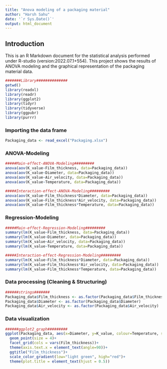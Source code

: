 ```yaml
---
title: "Anova modeling of a packaging material"
author: "Harsh Sahu"
date: '`r Sys.Date()`'
output: html_document
---
```



## Introduction
This is an R Markdown document for the statistical analysis performed under R-studio (version:2022.07.1+554).
This project shows the results of ANOVA modeling and the graphical representation of the packaging material data.

```r
#######Library##############
getwd()
library(readxl)
library(readr)
library(ggplot2)
library(tidyr)
library(tidyverse)
library(ggpubr)
library(purrr)
```


### Importing the data frame

```r
Packaging_data <- read_excel("Packaging.xlsx")
```


### ANOVA-Modeling

```r
#####Main-effect-ANOVA-Modeling#########
anova(aov(K_value~Film_thickness, data=Packaging_data))
anova(aov(K_value~Diameter, data=Packaging_data))
anova(aov(K_value~Air_velocity, data=Packaging_data))
anova(aov(K_value~Temperature, data=Packaging_data))

#####Interaction-effect-ANOVA-Modeling#########
anova(aov(K_value~Film_thickness*Diameter, data=Packaging_data))
anova(aov(K_value~Film_thickness*Air_velocity, data=Packaging_data))
anova(aov(K_value~Film_thickness*Temperature, data=Packaging_data))
```


### Regression-Modeling

```r
#####Main-effect-Regression-Modeling#########
summary(lm(K_value~Film_thickness, data=Packaging_data))
summary(lm(K_value~Diameter, data=Packaging_data))
summary(lm(K_value~Air_velocity, data=Packaging_data))
summary(lm(K_value~Temperature, data=Packaging_data))

#####Interaction-effect-Regression-Modeling#########
summary(lm(K_value~Film_thickness*Diameter, data=Packaging_data))
summary(lm(K_value~Film_thickness*Air_velocity, data=Packaging_data))
summary(lm(K_value~Film_thickness*Temperature, data=Packaging_data))
```


### Data processing (Cleaning & Structuring)

```r
######strings#######
Packaging_data$Film_thickness <- as.factor(Packaging_data$Film_thickness)
Packaging_data$Diameter <- as.factor(Packaging_data$Diameter)
Packaging_data$Air_velocity <- as.factor(Packaging_data$Air_velocity)
```


### Data visualization

```r
######ggplot2_graph#########
ggplot(Packaging_data, aes(x=Diameter, y=K_value, colour=Temperature, shape=Air_velocity))+        
  geom_point(size = 4)+
  facet_grid(cols = vars(Film_thickness))+
  theme(axis.text.x = element_text(angle=90))+
  ggtitle("Film_thickness")+
  scale_color_gradient(low="light green", high="red")+
  theme(plot.title = element_text(hjust = 0.5))
```
